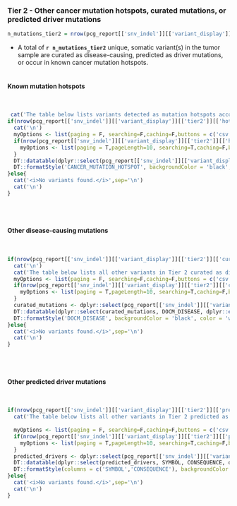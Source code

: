 ### Tier 2 - Other cancer mutation hotspots, curated mutations, or predicted driver mutations {.tabset}

```r
n_mutations_tier2 = nrow(pcg_report[['snv_indel']][['variant_display']][['tier2']][['hotspot']]) + nrow(pcg_report[['snv_indel']][['variant_display']][['tier2']][['curated_mutation']]) + nrow(pcg_report[['snv_indel']][['variant_display']][['tier2']][['predicted_driver']])
```
- A total of __`r n_mutations_tier2`__ unique, somatic variant(s) in the tumor sample are curated as disease-causing, predicted as driver mutations, or occur in known cancer mutation hotspots.
<br><br>

#### Known mutation hotspots

<br>

```r
 cat('The table below lists variants detected as mutation hotspots according to <a href="http:/cancerhotspots.org/" target="_blank">cancerhotspots.org<a/>:',sep='\n')
if(nrow(pcg_report[['snv_indel']][['variant_display']][['tier2']][['hotspot']]) > 0){
  cat('\n')
  myOptions <- list(paging = F, searching=F,caching=F,buttons = c('csv','excel'),dom = 'Bfrtip')
  if(nrow(pcg_report[['snv_indel']][['variant_display']][['tier2']][['hotspot']]) > 10){
    myOptions <- list(paging = T,pageLength=10, searching=T,caching=F,buttons = c('csv','excel'),dom = 'Bfrtip')
  }
  DT::datatable(dplyr::select(pcg_report[['snv_indel']][['variant_display']][['tier2']][['hotspot']], CANCER_MUTATION_HOTSPOT,dplyr::everything()), options = myOptions, escape=F, extensions = c("Buttons","Responsive")) %>%
  DT::formatStyle('CANCER_MUTATION_HOTSPOT', backgroundColor = 'black', color='white')
}else{
  cat('<i>No variants found.</i>',sep='\n')
  cat('\n')
}
```

<br><br>

#### Other disease-causing mutations

<br>

```r

if(nrow(pcg_report[['snv_indel']][['variant_display']][['tier2']][['curated_mutation']]) > 0){
  cat('\n')
  cat('The table below lists all other variants in Tier 2 curated as disease-causing in the <a href="http://docm.genome.wustl.edu/" target="_blank">Database of Curated Mutations<a/>:',sep='\n')
  myOptions <- list(paging = F, searching=F,caching=F,buttons = c('csv','excel'),dom = 'Bfrtip')
  if(nrow(pcg_report[['snv_indel']][['variant_display']][['tier2']][['curated_mutation']]) > 10){
    myOptions <- list(paging = T,pageLength=10, searching=T,caching=F,buttons = c('csv','excel'),dom = 'Bfrtip')
  }
  curated_mutations <- dplyr::select(pcg_report[['snv_indel']][['variant_display']][['tier2']][['curated_mutation']], -CANCER_MUTATION_HOTSPOT)
  DT::datatable(dplyr::select(curated_mutations, DOCM_DISEASE, dplyr::everything()), options = myOptions, escape=F, extensions = c("Buttons","Responsive")) %>%
  DT::formatStyle('DOCM_DISEASE', backgroundColor = 'black', color = 'white')
}else{
  cat('<i>No variants found.</i>',sep='\n')
  cat('\n')
}
```

<br><br>

#### Other predicted driver mutations

<br>

```r

if(nrow(pcg_report[['snv_indel']][['variant_display']][['tier2']][['predicted_driver']]) > 0){
  cat('The table below lists all other variants in Tier 2 predicted as cancer driver mutations in <a href="https://www.intogen.org/downloads" target="_blank">Intogen\'s catalog of driver mutations</a>:',sep='\n')
  
  myOptions <- list(paging = F, searching=F,caching=F,buttons = c('csv','excel'),dom = 'Bfrtip')
  if(nrow(pcg_report[['snv_indel']][['variant_display']][['tier2']][['predicted_driver']]) > 10){
    myOptions <- list(paging = T,pageLength=10, searching=T,caching=F,buttons = c('csv','excel'),dom = 'Bfrtip')
  }
  predicted_drivers <- dplyr::select(pcg_report[['snv_indel']][['variant_display']][['tier2']][['predicted_driver']], -c(INTOGEN_DRIVER_MUT, CANCER_MUTATION_HOTSPOT, DOCM_DISEASE, DOCM_LITERATURE))
  DT::datatable(dplyr::select(predicted_drivers, SYMBOL, CONSEQUENCE, dplyr::everything()),options = myOptions, escape=F, extensions = c("Buttons","Responsive")) %>%
  DT::formatStyle(columns = c('SYMBOL','CONSEQUENCE'), backgroundColor = 'black',color = 'white')
}else{
  cat('<i>No variants found.</i>',sep='\n')
  cat('\n')
}
```

<br><br>
